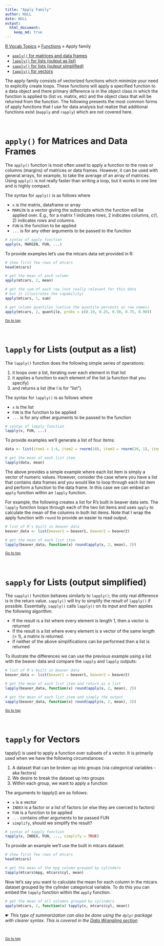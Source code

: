 ```yaml
---
title: "Apply Family"
author: NULL
date: NULL
output:
  html_document:
    keep_md: true
---
```


[R Vocab Topics](index) &#187; [Functions](functions_loops) &#187; Apply family


* <a href="#apply">`apply()` for matrices and data frames</a>
* <a href="#lapply">`lapply()` for lists (output as list)</a>
* <a href="#sapply">`sapply()` for lists (output simplified)</a>
* <a href="#tapply">`tapply()` for vectors</a>

The apply family consists of vectorized functions which minimize your need to explicitly create loops.  These functions will apply a specified function to a data object and there primary difference is in the object class in which the function is applied to (list vs. matrix, etc) and the object class that will be returned from the function.  The following presents the most common forms of apply functions that I use for data analysis but realize that additional functions exist (`mapply` and `rapply`) which are not covered here.  

<br>

<a name="apply"></a>

# `apply()` for Matrices and Data Frames
The `apply()` function is most often used to apply a function to the rows or columns (margins) of matrices or data frames. However, it can be used with general arrays, for example, to take the average of an array of matrices. Using `apply()` is not really faster than writing a loop, but it works in one line and is highly compact.

The syntax for `apply()` is as follows where 

- `x` is the matrix, dataframe or array
- `MARGIN` is a vector giving the subscripts which the function will be applied over. E.g., for a matrix 1 indicates rows, 2 indicates columns, c(1, 2) indicates rows and columns.
- `FUN` is the function to be applied
- `...` is for any other arguments to be passed to the function

```r
# syntax of apply function
apply(x, MARGIN, FUN, ...)
```

To provide examples let's use the mtcars data set provided in R:
```r
# show first few rows of mtcars
head(mtcars)

# get the mean of each column 
apply(mtcars, 2, mean)

# get the sum of each row (not really relevant for this data
# but it illustrates the capability)
apply(mtcars, 1, sum)

# get column quantiles (notice the quantile percents as row names)
apply(mtcars, 2, quantile, probs = c(0.10, 0.25, 0.50, 0.75, 0.90))
```
<small><a href="#">Go to top</a></small>


<br>

<a name="lapply"></a>

# `lapply` for Lists (output as a list)
The `lapply()` function does the following simple series of operations:

1. it loops over a list, iterating over each element in that list
2. it applies a function to each element of the list (a function that you specify) 
3. and returns a list (the l is for “list”).

The syntax for `lapply()` is as follows where 

- `x` is the list
- `FUN` is the function to be applied
- `...` is for any other arguments to be passed to the function

```r
# syntax of lapply function
lapply(x, FUN, ...)
```

To provide examples we'll generate a list of four items:
```r
data <- list(item1 = 1:4, item2 = rnorm(10), item3 = rnorm(20, 1), item4 = rnorm(100, 5))

# get the mean of each list item 
lapply(data, mean)
```

The above provides a simple example where each list item is simply a vector of numeric values.  However, consider the case where you have a list that contains data frames and you would like to loop through each list item and perform a function to the data frame.  In this case we can embed an `apply` function within an `lapply` function.  

For example, the following creates a list for R's built in beaver data sets.  The `lapply` function loops through each of the two list items and uses `apply` to calculate the mean of the columns in both list items. Note that I wrap the apply function with `round` to provide an easier to read output.

```r
# list of R's built in beaver data
beaver_data <- list(beaver1 = beaver1, beaver2 = beaver2)

# get the mean of each list item 
lapply(beaver_data, function(x) round(apply(x, 2, mean), 2))
```
<small><a href="#">Go to top</a></small>


<br>

<a name="sapply"></a>

# `sapply` for Lists (output simplified)
The `sapply()` function behaves similarly to `lapply()`; the only real difference is in the return value. `sapply()` will try to simplify the result of `lapply()` if possible. Essentially, `sapply()` calls `lapply()` on its input and then applies the following algorithm:

- If the result is a list where every element is length 1, then a vector is returned
- If the result is a list where every element is a vector of the same length (> 1), a matrix is
returned.
- If neither of the above simplifications can be performed then a list is returned

To illustrate the differences we can use the previous example using a list with the beaver data and compare the `sapply` and `lapply` outputs:
```r
# list of R's built in beaver data
beaver_data <- list(beaver1 = beaver1, beaver2 = beaver2)

# get the mean of each list item and return as a list
lapply(beaver_data, function(x) round(apply(x, 2, mean), 2))

# get the mean of each list item and simply the output
sapply(beaver_data, function(x) round(apply(x, 2, mean), 2))
```
<small><a href="#">Go to top</a></small>


<br>

<a name="tapply"></a>

# `tapply` for Vectors
tapply() is used to apply a function over subsets of a vector.  It is primarily used when we have the following circumstances:

1. A dataset that can be broken up into groups (via categorical variables - aka factors)
2. We desire to break the dataset up into groups
3. Within each group, we want to apply a function

The arguments to tapply() are as follows:

- `x` is a vector
- `INDEX` is a factor or a list of factors (or else they are coerced to factors) 
- `FUN` is a function to be applied
- `...` contains other arguments to be passed FUN
- `simplify`, should we simplify the result?

```r
# syntax of tapply function
tapply(x, INDEX, FUN, ..., simplify = TRUE)
```

To provide an example we'll use the built in mtcars dataset:
```r
# show first few rows of mtcars
head(mtcars)

# get the mean of the mpg column grouped by cylinders 
tapply(mtcars$mpg, mtcars$cyl, mean)
```

Now let's say you want to calculate the mean for each column in the mtcars dataset grouped by the cylinder categorical variable.  To do this you can embed the `tapply` function within the `apply` function.  
```r
# get the mean of all columns grouped by cylinders 
apply(mtcars, 2, function(x) tapply(x, mtcars$cyl, mean))
```
&#9755; *This type of summarization can also be done using the `dplyr` package with clearer syntax.  This is covered in the [Data Wrangling section](data_wrangling)*

<br>

<small><a href="#">Go to top</a></small>